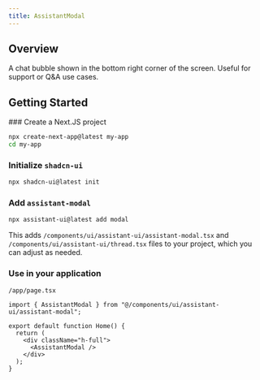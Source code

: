 ```yaml
---
title: AssistantModal
---
```



## Overview

A chat bubble shown in the bottom right corner of the screen. Useful for support or Q&A use cases.

## Getting Started

<Steps>
### Create a Next.JS project

```sh
npx create-next-app@latest my-app
cd my-app
```

### Initialize `shadcn-ui`

```sh
npx shadcn-ui@latest init
```

### Add `assistant-modal`

```sh
npx assistant-ui@latest add modal
```

This adds `/components/ui/assistant-ui/assistant-modal.tsx` and `/components/ui/assistant-ui/thread.tsx` files to your project, which you can adjust as needed.

### Use in your application

`/app/page.tsx`

```tsx {1, 6}
import { AssistantModal } from "@/components/ui/assistant-ui/assistant-modal";

export default function Home() {
  return (
    <div className="h-full">
      <AssistantModal />
    </div>
  );
}
```

</Steps>
